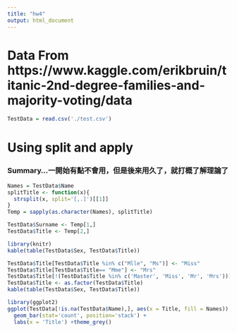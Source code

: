 ```yaml
---
title: "hw4"
output: html_document
---
```


# Data From https://www.kaggle.com/erikbruin/titanic-2nd-degree-families-and-majority-voting/data
```r
TestData = read.csv('./test.csv')
```

# Using split and apply
### Summary...一開始有點不會用，但是後來用久了，就打概了解理論了
```r
Names = TestData$Name
splitTitle <- function(x){
  strsplit(x, split='[,.]')[[1]]
}
Temp = sapply(as.character(Names), splitTitle)
```
```r
TestData$Surname <- Temp[1,]
TestData$Title <- Temp[2,]
```

```r
library(knitr)
kable(table(TestData$Sex, TestData$Title))
```

```r
TestData$Title[TestData$Title %in% c("Mlle", "Ms")] <- "Miss"
TestData$Title[TestData$Title== "Mme"] <- "Mrs"
TestData$Title[!(TestData$Title %in% c('Master', 'Miss', 'Mr', 'Mrs'))] <- "Total Number"
TestData$Title <- as.factor(TestData$Title)
kable(table(TestData$Sex, TestData$Title))
```
```r
library(ggplot2)
ggplot(TestData[!is.na(TestData$Name),], aes(x = Title, fill = Names)) +
  geom_bar(stat='count', position='stack') +
  labs(x = 'Title') +theme_grey()
```



